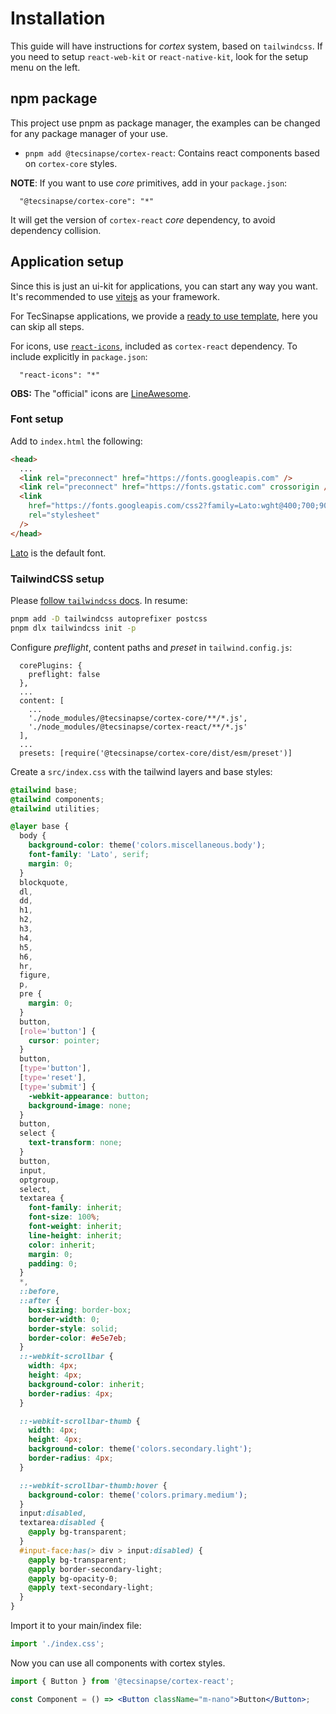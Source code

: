 
<Meta title="Introduction/Installation" />

# Installation

This guide will have instructions for _cortex_ system, based on `tailwindcss`. If you need to setup `react-web-kit` or `react-native-kit`, look for the setup menu on the left.

## npm package

This project use pnpm as package manager, the examples can be changed for any package manager of your use.

- `pnpm add @tecsinapse/cortex-react`: Contains react components based on `cortex-core` styles.

**NOTE**: If you want to use _core_ primitives, add in your `package.json`:

```
  "@tecsinapse/cortex-core": "*"
```

It will get the version of `cortex-react` _core_ dependency, to avoid dependency collision.

## Application setup

Since this is just an ui-kit for applications, you can start any way you want. It's recommended to use
[vitejs](https://vitejs.dev/guide/#scaffolding-your-first-vite-project) as your framework.

For TecSinapse applications, we provide a [ready to use template](https://github.com/tecsinapse/template-react-vitejs),
here you can skip all steps.

For icons, use [`react-icons`](https://react-icons.github.io/react-icons/icons/lia/), included as `cortex-react` dependency. To include explicitly in `package.json`:

```
  "react-icons": "*"
```

**OBS:** The "official" icons are [LineAwesome](https://icons8.com/line-awesome).

### Font setup

Add to `index.html` the following:

```html
<head>
  ...
  <link rel="preconnect" href="https://fonts.googleapis.com" />
  <link rel="preconnect" href="https://fonts.gstatic.com" crossorigin />
  <link
    href="https://fonts.googleapis.com/css2?family=Lato:wght@400;700;900&display=swap"
    rel="stylesheet"
  />
</head>
```

[Lato](https://fonts.google.com/specimen/Lato) is the default font.

### TailwindCSS setup

Please [follow `tailwindcss` docs](https://tailwindcss.com/docs/guides/vite). In resume:

```sh
pnpm add -D tailwindcss autoprefixer postcss
pnpm dlx tailwindcss init -p
```

Configure _preflight_, content paths and _preset_ in `tailwind.config.js`:

```
  corePlugins: {
    preflight: false
  },
  ...
  content: [
    ...
    './node_modules/@tecsinapse/cortex-core/**/*.js',
    './node_modules/@tecsinapse/cortex-react/**/*.js'
  ],
  ...
  presets: [require('@tecsinapse/cortex-core/dist/esm/preset')]
```

Create a `src/index.css` with the tailwind layers and base styles:

```css
@tailwind base;
@tailwind components;
@tailwind utilities;

@layer base {
  body {
    background-color: theme('colors.miscellaneous.body');
    font-family: 'Lato', serif;
    margin: 0;
  }
  blockquote,
  dl,
  dd,
  h1,
  h2,
  h3,
  h4,
  h5,
  h6,
  hr,
  figure,
  p,
  pre {
    margin: 0;
  }
  button,
  [role='button'] {
    cursor: pointer;
  }
  button,
  [type='button'],
  [type='reset'],
  [type='submit'] {
    -webkit-appearance: button;
    background-image: none;
  }
  button,
  select {
    text-transform: none;
  }
  button,
  input,
  optgroup,
  select,
  textarea {
    font-family: inherit;
    font-size: 100%;
    font-weight: inherit;
    line-height: inherit;
    color: inherit;
    margin: 0;
    padding: 0;
  }
  *,
  ::before,
  ::after {
    box-sizing: border-box;
    border-width: 0;
    border-style: solid;
    border-color: #e5e7eb;
  }
  ::-webkit-scrollbar {
    width: 4px;
    height: 4px;
    background-color: inherit;
    border-radius: 4px;
  }

  ::-webkit-scrollbar-thumb {
    width: 4px;
    height: 4px;
    background-color: theme('colors.secondary.light');
    border-radius: 4px;
  }

  ::-webkit-scrollbar-thumb:hover {
    background-color: theme('colors.primary.medium');
  }
  input:disabled,
  textarea:disabled {
    @apply bg-transparent;
  }
  #input-face:has(> div > input:disabled) {
    @apply bg-transparent;
    @apply border-secondary-light;
    @apply bg-opacity-0;
    @apply text-secondary-light;
  }
}
```

Import it to your main/index file:

```javascript
import './index.css';
```

Now you can use all components with cortex styles.

```jsx
import { Button } from '@tecsinapse/cortex-react';

const Component = () => <Button className="m-nano">Button</Button>;
```
